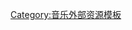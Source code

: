 <includeonly><!-- 在這裡加入模板的保護標識 --></includeonly><noinclude>{{Documentation subpage}}</noinclude>
<!-- 在本行下編輯模板說明 -->

<includeonly>
<!-- 本行下加入模板的分類 -->
[[Category:音乐外部资源模板]]

</includeonly>